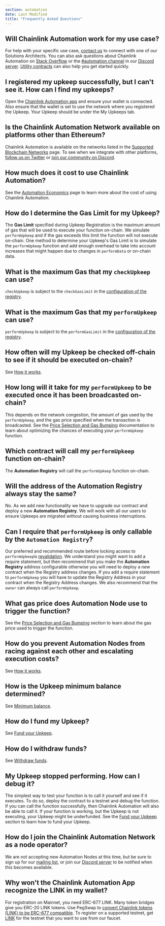 ```yaml
---
section: automation
date: Last Modified
title: "Frequently Asked Questions"
---
```


## Will Chainlink Automation work for my use case?

For help with your specific use case, [contact us](https://chain.link/contact?ref_id=Automation) to connect with one of our Solutions Architects. You can also ask questions about Chainlink Automation on [Stack Overflow](https://stackoverflow.com/questions/ask?tags=chainlink) or the [#automation channel](https://discord.com/channels/592041321326182401/821350860302581771) in our [Discord server](https://discord.gg/qj9qarT). [Utility contracts](/chainlink-automation/tutorials/eth-balance) can also help you get started quickly.

## I registered my upkeep successfully, but I can't see it. How can I find my upkeeps?

Open the [Chainlink Automation app](https://automation.chain.link/) and ensure your wallet is connected. Also ensure that the wallet is set to use the network where you registered the Upkeep. Your Upkeep should be under the My Upkeeps tab.

## Is the Chainlink Automation Network available on platforms other than Ethereum?

Chainlink Automation is available on the networks listed in the [Supported Blockchain Networks](/chainlink-automation/supported-networks) page. To see when we integrate with other platforms, [follow us on Twitter](https://twitter.com/chainlink) or [join our community on Discord](https://discord.com/channels/592041321326182401/821350860302581771).

## How much does it cost to use Chainlink Automation?

See the [Automation Economics](/chainlink-automation/automation-economics) page to learn more about the cost of using Chainlink Automation.

## How do I determine the Gas Limit for my Upkeep?

The **Gas Limit** specified during Upkeep Registration is the maximum amount of gas that will be used to execute your function on-chain. We simulate `performUpkeep` and if the gas exceeds this limit the function will not execute on-chain. One method to determine your Upkeep's Gas Limit is to simulate the `performUpkeep` function and add enough overhead to take into account increases that might happen due to changes in `performData` or on-chain data.

## What is the maximum Gas that my `checkUpkeep` can use?

`checkUpkeep` is subject to the `checkGasLimit` in the [configuration of the registry](/chainlink-automation/supported-networks/#configurations).

## What is the maximum Gas that my `performUpkeep` can use?

`performUpkeep` is subject to the `performGasLimit` in the [configuration of the registry](/chainlink-automation/supported-networks/#configurations).

## How often will my Upkeep be checked off-chain to see if it should be executed on-chain?

See [How it works](/chainlink-automation/overview/#how-it-works).

## How long will it take for my `performUpkeep` to be executed once it has been broadcasted on-chain?

This depends on the network congestion, the amount of gas used by the `performUpkeep`, and the gas price specified when the transaction is broadcasted. See the [Price Selection and Gas Bumping](/chainlink-automation/automation-economics/#price-selection-and-gas-bumping) documentation to learn about optimizing the chances of executing your `performUpkeep` function.

## Which contract will call my `performUpkeep` function on-chain?

The **Automation Registry** will call the `performUpkeep` function on-chain.

## Will the address of the Automation Registry always stay the same?

No. As we add new functionality we have to upgrade our contract and deploy a new **Automation Registry**. We will work with all our users to ensure Upkeeps are migrated without causing business interruptions.

## Can I require that `performUpkeep` is only callable by the `Automation Registry`?

Our preferred and recommended route before locking access to `performUpkeep`is [revalidation](/chainlink-automation/compatible-contract-best-practice#revalidate-performupkeep-on-automation-compatible-contracts). We understand you might want to add a require statement, but then recommend that you make the **Automation Registry** address configurable otherwise you will need to deploy a new contract when the Registry address changes. If you add a require statement to `performUpkeep` you will have to update the Registry Address in your contract when the Registry Address changes. We also recommend that the `owner` can always call `performUpkeep`.

## What gas price does Automation Node use to trigger the function?

See the [Price Selection and Gas Bumping](/chainlink-automation/automation-economics/#price-selection-and-gas-bumping) section to learn about the gas price used to trigger the function.

## How do you prevent Automation Nodes from racing against each other and escalating execution costs?

See [How it works](/chainlink-automation/overview/#how-it-works).

## How is the Upkeep minimum balance determined?

See [Minimum balance](/chainlink-automation/automation-economics/#minimum-balance).

## How do I fund my Upkeep?

See [Fund your Upkeep](/chainlink-automation/manage-upkeeps/#fund-your-upkeep).

## How do I withdraw funds?

See [Withdraw funds](/chainlink-automation/manage-upkeeps/#withdraw-funds).

## My Upkeep stopped performing. How can I debug it?

The simplest way to test your function is to call it yourself and see if it executes. To do so, deploy the contract to a testnet and debug the function. If you can call the function successfully, then Chainlink Automation will also be able to call it. If your function is working, but the Upkeep is not executing, your Upkeep might be underfunded. See the [Fund your Upkeep](/chainlink-automation/manage-upkeeps/#fund-your-upkeep) section to learn how to fund your Upkeep.

## How do I join the Chainlink Automation Network as a node operator?

We are not accepting new Automation Nodes at this time, but be sure to sign up for our [mailing list](/resources/developer-communications), or join our [Discord server](https://discord.gg/qj9qarT) to be notified when this becomes available.

## Why won't the Chainlink Automation App recognize the LINK in my wallet?

For registration on Mainnet, you need ERC-677 LINK. Many token bridges give you ERC-20 LINK tokens. Use PegSwap to [convert Chainlink tokens (LINK) to be ERC-677 compatible](https://pegswap.chain.link/). To register on a supported testnet, get [LINK](/resources/link-token-contracts) for the testnet that you want to use from our faucet.
